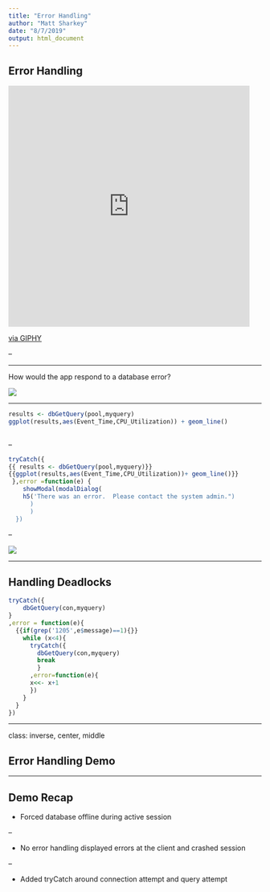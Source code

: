 ```yaml
---
title: "Error Handling"
author: "Matt Sharkey"
date: "8/7/2019"
output: html_document
---
```



## Error Handling


<iframe src="https://giphy.com/embed/1RkDDoIVs3ntm" width="480" height="480" frameBorder="0" class="giphy-embed" allowFullScreen></iframe><p><a href="https://giphy.com/gifs/1RkDDoIVs3ntm">via GIPHY</a></p>


--

---

How would the app respond to a database error?

![](./Images/ErrorMessage.JPG)

---

```r
results <- dbGetQuery(pool,myquery)
ggplot(results,aes(Event_Time,CPU_Utilization)) + geom_line()
    
```

--

```r
tryCatch({
{{ results <- dbGetQuery(pool,myquery)}}
{{ggplot(results,aes(Event_Time,CPU_Utilization))+ geom_line()}}
 },error =function(e) {
    showModal(modalDialog(
    h5('There was an error.  Please contact the system admin.")
      )
      )
  })
```


--

![](./Images/ModalError.JPG)


---

## Handling Deadlocks

```r
tryCatch({
    dbGetQuery(con,myquery)
}
,error = function(e){
  {{if(grep('1205',e$message)==1){}}
    while (x<4){
      tryCatch({
        dbGetQuery(con,myquery)
        break
        }
      ,error=function(e){
      x<<- x+1
      })
    }
  }
})
```

---



class: inverse, center, middle


##  Error Handling Demo


---


## Demo Recap

- Forced database offline during active session

--

- No error handling displayed errors at the client and crashed session

--

- Added tryCatch around connection attempt and query attempt



